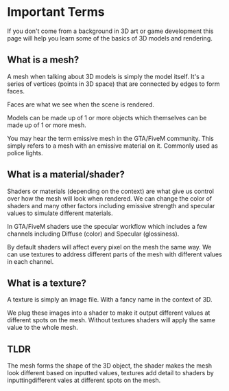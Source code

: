 # Important Terms

If you don't come from a background in 3D art or game development
this page will help you learn some of the basics of 3D models and
rendering.

## What is a mesh?

A <span className="nx-font-bold nx-text-blue-400">mesh</span> when talking about 3D models is simply the model itself.
It's a series of <span className="nx-font-bold nx-text-blue-400">vertices</span> (points in 3D space) that are connected by 
<span className="nx-font-bold nx-text-blue-400">edges</span> to form <span className="nx-font-bold nx-text-blue-400">faces</span>.

<span className="nx-font-bold nx-text-blue-400">Faces</span> are what we see when the scene is rendered.

Models can be made up of 1 or more objects which themselves can be
made up of 1 or more mesh.

You may hear the term <span className="nx-font-bold nx-text-blue-400">emissive mesh</span> in the GTA/FiveM community. This
simply refers to a mesh with an emissive material on it. Commonly
used as police lights.

## What is a material/shader?

<span className="nx-font-bold nx-text-blue-400">Shaders</span> or <span className="nx-font-bold nx-text-blue-400">materials</span> (depending on the context) are what give us control
over how the mesh will look when rendered. We can change the color of
shaders and many other factors including emissive strength and specular
values to simulate different materials.

In GTA/FiveM shaders use the <span className="nx-font-bold nx-text-blue-400">specular workflow</span> which includes a few
channels including Diffuse (color) and Specular (glossiness).

By default shaders will affect every pixel on the mesh the same way.
We can use <span className="nx-font-bold nx-text-blue-400">textures</span> to address different parts of the mesh with different
values in each channel.

## What is a texture?

A <span className="nx-font-bold nx-text-blue-400">texture</span> is simply an image file.
With a fancy name in the context of 3D.

We plug these images into a shader to make it output different values at different spots 
on the mesh. Without textures shaders will apply the same value to the whole mesh.


## TLDR

The <span className="nx-font-bold nx-text-blue-400">mesh</span> forms the shape of the 
3D object, the <span className="nx-font-bold nx-text-blue-400">shader</span> makes the 
mesh look different based on inputted values, 
<span className="nx-font-bold nx-text-blue-400">textures</span> add detail to shaders 
by inputtingdifferent vales at different spots on the mesh.



